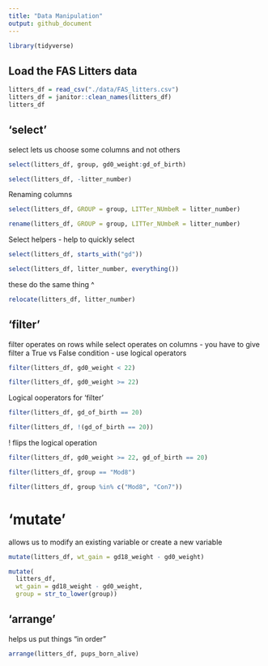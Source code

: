 ```yaml
---
title: "Data Manipulation"
output: github_document
---
```


```r
library(tidyverse)
```

## Load the FAS Litters data

```r
litters_df = read_csv("./data/FAS_litters.csv")
litters_df = janitor::clean_names(litters_df)
litters_df
```

## 'select' 

select lets us choose some columns and not others 

```r
select(litters_df, group, gd0_weight:gd_of_birth)
```

```r
select(litters_df, -litter_number)
```

Renaming columns

```r
select(litters_df, GROUP = group, LITTer_NUmbeR = litter_number)
```

```r
rename(litters_df, GROUP = group, LITTer_NUmbeR = litter_number)
```

Select helpers - help to quickly select

```r
select(litters_df, starts_with("gd"))
```

```r
select(litters_df, litter_number, everything())
```
these do the same thing ^
```r
relocate(litters_df, litter_number)
```

## 'filter' 

filter operates on rows while select operates on columns - you have to give filter a True vs False condition - use logical operators 

```r
filter(litters_df, gd0_weight < 22)
```

```r
filter(litters_df, gd0_weight >= 22)
```

Logical ooperators for 'filter' 

```r
filter(litters_df, gd_of_birth == 20)
```

```r
filter(litters_df, !(gd_of_birth == 20))
```
! flips the logical operation

```r
filter(litters_df, gd0_weight >= 22, gd_of_birth == 20)
```

```r
filter(litters_df, group == "Mod8")
```

```r
filter(litters_df, group %in% c("Mod8", "Con7"))
```

# 'mutate' 

allows us to modify an existing variable or create a new variable 

```r
mutate(litters_df, wt_gain = gd18_weight - gd0_weight)
```

```r
mutate(
  litters_df, 
  wt_gain = gd18_weight - gd0_weight,
  group = str_to_lower(group))
```

## 'arrange' 

helps us put things "in order" 

```r
arrange(litters_df, pups_born_alive)
```


